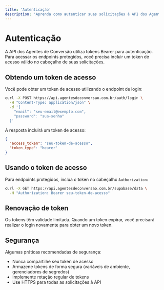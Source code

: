 ```yaml
---
title: 'Autenticação'
description: 'Aprenda como autenticar suas solicitações à API dos Agentes de Conversão'
---
```


# Autenticação

A API dos Agentes de Conversão utiliza tokens Bearer para autenticação. Para acessar os endpoints protegidos, você precisa incluir um token de acesso válido no cabeçalho de suas solicitações.

## Obtendo um token de acesso

Você pode obter um token de acesso utilizando o endpoint de login:

```bash
curl -X POST https://api.agentesdeconversao.com.br/auth/login \
  -H "Content-Type: application/json" \
  -d '{
    "email": "seu-email@exemplo.com",
    "password": "sua-senha"
  }'
```

A resposta incluirá um token de acesso:

```json
{
  "access_token": "seu-token-de-acesso",
  "token_type": "bearer"
}
```

## Usando o token de acesso

Para endpoints protegidos, inclua o token no cabeçalho `Authorization`:

```bash
curl -X GET https://api.agentesdeconversao.com.br/supabase/data \
  -H "Authorization: Bearer seu-token-de-acesso"
```

## Renovação de token

Os tokens têm validade limitada. Quando um token expirar, você precisará realizar o login novamente para obter um novo token.

## Segurança

Algumas práticas recomendadas de segurança:

- Nunca compartilhe seu token de acesso
- Armazene tokens de forma segura (variáveis de ambiente, gerenciadores de segredos)
- Implemente rotação regular de tokens
- Use HTTPS para todas as solicitações à API